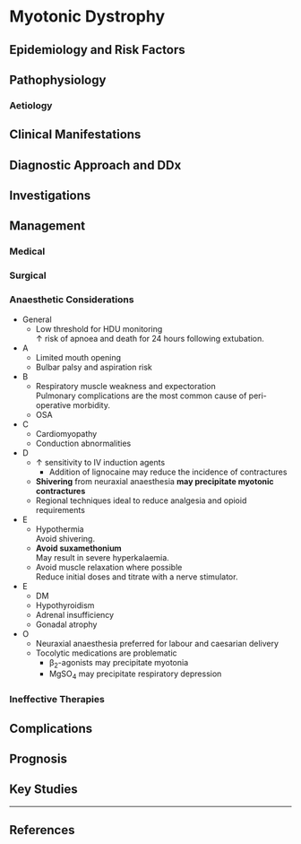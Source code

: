 # Myotonic Dystrophy



## Epidemiology and Risk Factors

## Pathophysiology

### Aetiology

## Clinical Manifestations

## Diagnostic Approach and DDx

## Investigations

## Management

### Medical

### Surgical

### Anaesthetic Considerations

* General
	* Low threshold for HDU monitoring  
	↑ risk of apnoea and death for 24 hours following extubation.
* A
	* Limited mouth opening
	* Bulbar palsy and aspiration risk
* B
	* Respiratory muscle weakness and expectoration  
	Pulmonary complications are the most common cause of peri-operative morbidity.
	* OSA
* C
	* Cardiomyopathy
	* Conduction abnormalities
* D
	* ↑ sensitivity to IV induction agents
		* Addition of lignocaine may reduce the incidence of contractures
	* **Shivering** from neuraxial anaesthesia **may precipitate myotonic contractures**
	* Regional techniques ideal to reduce analgesia and opioid requirements
* E
	* Hypothermia  
	Avoid shivering.
	* **Avoid suxamethonium**  
	May result in severe hyperkalaemia.
	* Avoid muscle relaxation where possible  
	Reduce initial doses and titrate with a nerve stimulator.
* E
	* DM
	* Hypothyroidism
	* Adrenal insufficiency
	* Gonadal atrophy
* O
	* Neuraxial anaesthesia preferred for labour and caesarian delivery
	* Tocolytic medications are problematic
		* β~2~-agonists may precipitate myotonia
		* MgSO~4~ may precipitate respiratory depression

### Ineffective Therapies

## Complications

## Prognosis

## Key Studies


---

## References
